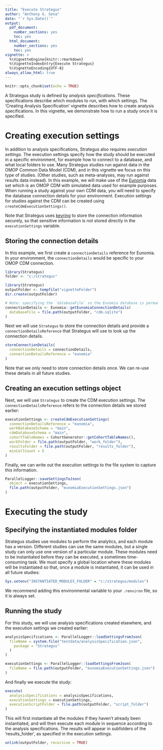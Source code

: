 ```yaml
---
title: "Execute Strategus"
author: "Anthony G. Sena"
date: "`r Sys.Date()`"
output:
  pdf_document:
    number_sections: yes
    toc: yes
  html_document:
    number_sections: yes
    toc: yes
vignette: >
  %\VignetteEngine{knitr::rmarkdown}
  %\VignetteIndexEntry{Execute Strategus}
  %\VignetteEncoding{UTF-8} 
always_allow_html: true
---
```


```r
knitr::opts_chunk$set(echo = TRUE)
```

A Strategus study is defined by *analysis specifications*. These specifications describe which modules to run, with which settings. The 'Creating Analysis Specification' vignette describes how to create analysis specifications. In this vignette, we demonstrate how to run a study once it is specified.

# Creating execution settings

In addition to analysis specifications, Strategus also requires *execution settings*. The execution settings specify how the study should be executed in a specific environment, for example how to connect to a database, and what local folders to use. Many Strategus studies run against data in the OMOP Common Data Model (CDM), and in this vignette we focus on this type of studies. (Other studies, such as meta-analyses, may run against results data instead). In this example, we will make use of the [Eunomia](https://github.com/ohdsi/eunomia) data set which is an OMOP CDM with simulated data used for example purposes. When running a study against your own CDM data, you will need to specify the database connection details for your environment. Execution settings for studies against the CDM can be created using `createCdmExecutionSettings()`. 

Note that Strategus uses [keyring](https://r-lib.github.io/keyring/index.html) to store the connection information securely, so that sensitive information is not stored directly in the `executionSettings` variable. 

## Storing the connection details

In this example, we first create a `connectionDetails` reference for Eunomia. In your environment, the `connectionDetails` would be specific to your OMOP CDM connection.

```r
library(Strategus)
folder <- "c:/strategus"
```
```r
library(Strategus)
outputFolder <- tempfile("vignetteFolder")
dir.create(outputFolder)
```

```r
# Note: specifying the `databaseFile` so the Eunomia database is permanent, not temporary:
connectionDetails <- Eunomia::getEunomiaConnectionDetails(
  databaseFile = file.path(outputFolder, "cdm.sqlite")
)
```

Next we will use `Strategus` to store the connection details and provide a `connectionDetailsReference` that Strategus will use to look up the connection details.

```r
storeConnectionDetails(
  connectionDetails = connectionDetails,
  connectionDetailsReference = "eunomia"
)
```
Note that we only need to store connection details once. We can re-use these details in all future studies.

## Creating an execution settings object

Next, we will use `Strategus` to create the CDM execution settings. The `connectionDetailsReference` refers to the connection details we stored earlier:

```r
executionSettings <- createCdmExecutionSettings(
  connectionDetailsReference = "eunomia",
  workDatabaseSchema = "main",
  cdmDatabaseSchema = "main",
  cohortTableNames = CohortGenerator::getCohortTableNames(),
  workFolder = file.path(outputFolder, "work_folder"),
  resultsFolder = file.path(outputFolder, "results_folder"),
  minCellCount = 5
)
```

Finally, we can write out the execution settings to the file system to capture this information.

```r
ParallelLogger::saveSettingsToJson(
  object = executionSettings,
  file.path(outputFolder, "eunomiaExecutionSettings.json")
)
```

# Executing the study

## Specifying the instantiated modules folder

Strategus studies use modules to perform the analytics, and each module has a version. Different studies can use the same modules, but a single study can only use one version of a particular module. These modules need to be instantiated before they can be executed, a sometimes time-consuming task. We must specify a global location where these modules will be instantiated so that, once a module is instantiated, it can be used in all future studies:

```r
Sys.setenv("INSTANTIATED_MODULES_FOLDER" = "c:/strategus/modules")
```

We recommend adding this environmental variable to your `.renviron` file, so it is always set.

## Running the study

For this study, we will use analysis specifications created elsewhere, and the execution settings we created earlier:

```r
analysisSpecifications <- ParallelLogger::loadSettingsFromJson(
  fileName = system.file("testdata/analysisSpecification.json",
    package = "Strategus"
  )
)

executionSettings <- ParallelLogger::loadSettingsFromJson(
  fileName = file.path(outputFolder, "eunomiaExecutionSettings.json")
)
```

And finally we execute the study:

```r
execute(
  analysisSpecifications = analysisSpecifications,
  executionSettings = executionSettings,
  executionScriptFolder = file.path(outputFolder, "script_folder")
)
```
This will first instantiate all the modules if they haven't already been instantiated, and will then execute each module in sequence according to the analysis specifications. The results will appear in subfolders of the 'results_folder', as specified in the execution settings.

```r
unlink(outputFolder, recursive = TRUE)
```
